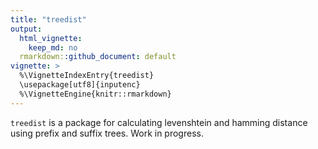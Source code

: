 ```yaml
---
title: "treedist"
output:
  html_vignette:
    keep_md: no
  rmarkdown::github_document: default
vignette: >
  %\VignetteIndexEntry{treedist}
  \usepackage[utf8]{inputenc}
  %\VignetteEngine{knitr::rmarkdown}
---
```


<!-- <img src="hex.png" width = "130" height = "150" align="right" style="border:0px;padding:15px"> -->
 
<!-- [![CRAN\_Status\_Badge](http://www.r-pkg.org/badges/version/treedist)](https://cran.r-project.org/package=treedist) [![CRAN\_Downloads\_Badge](https://cranlogs.r-pkg.org/badges/treedist)](https://cran.r-project.org/package=treedist) -->
<!-- [![CRAN\_Downloads\_Total\_Badge](https://cranlogs.r-pkg.org/badges/grand-total/treedist)](https://cran.r-project.org/package=treedist) -->

`treedist` is a package for calculating levenshtein and hamming distance using prefix and suffix trees. Work in progress. 